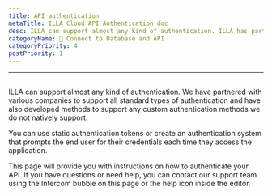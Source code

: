 ```yaml
---
title: API authentication
metaTitle: ILLA Cloud API Authentication doc
desc: ILLA can support almost any kind of authentication. ILLA has partnered with various companies to support all standard types of authentication and have also developed methods to support any custom authentication methods we do not natively support.
categoryName: 📲 Connect to Database and API
categoryPriority: 4
postPriority: 1
---
```

---

## <Heading hidden>API authentication</Heading>

ILLA can support almost any kind of authentication. We have partnered with various companies to support all standard types of authentication and have also developed methods to support any custom authentication methods we do not natively support.

You can use static authentication tokens or create an authentication system that prompts the end user for their credentials each time they access the application.

This page will provide you with instructions on how to authenticate your API. If you have questions or need help, you can contact our support team using the Intercom bubble on this page or the help icon inside the editor.
